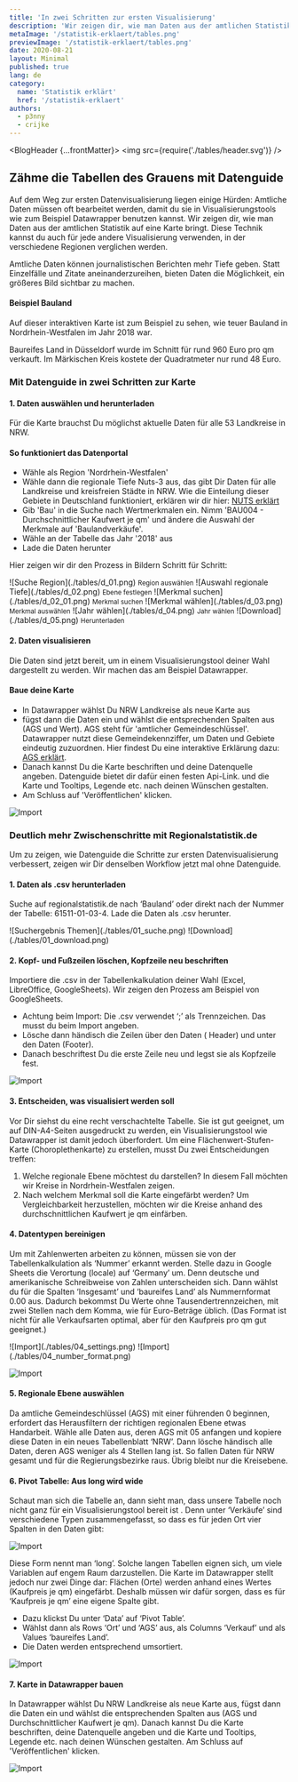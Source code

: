```yaml
---
title: 'In zwei Schritten zur ersten Visualisierung'
description: 'Wir zeigen dir, wie man Daten aus der amtlichen Statistik auf eine Karte bringt.'
metaImage: '/statistik-erklaert/tables.png'
previewImage: '/statistik-erklaert/tables.png'
date: 2020-08-21
layout: Minimal
published: true
lang: de
category:
  name: 'Statistik erklärt'
  href: '/statistik-erklaert'
authors:
  - p3nny
  - crijke
---
```



<BlogHeader {...frontMatter}>
  <img src={require('./tables/header.svg')} />
</BlogHeader>

<Container maxWidth="lg">
  <BodyText>

## Zähme die Tabellen des Grauens mit Datenguide

Auf dem Weg zur ersten Datenvisualisierung liegen einige Hürden: Amtliche Daten müssen oft bearbeitet werden, damit du sie in Visualisierungstools wie zum Beispiel Datawrapper benutzen kannst. Wir zeigen dir, wie man Daten aus der amtlichen Statistik auf eine Karte bringt. Diese Technik kannst du auch für jede andere Visualisierung verwenden, in der verschiedene Regionen verglichen werden.

Amtliche Daten können journalistischen Berichten mehr Tiefe geben. Statt Einzelfälle und Zitate aneinanderzureihen, bieten Daten die Möglichkeit, ein größeres Bild sichtbar zu machen.

<BodyTextAside>

#### Beispiel Bauland

Auf dieser interaktiven Karte ist zum Beispiel zu sehen, wie teuer Bauland in Nordrhein-Westfalen im Jahr 2018 war.

Baureifes Land in Düsseldorf wurde im Schnitt für rund 960 Euro pro qm verkauft. Im Märkischen Kreis kostete der Quadratmeter nur rund 48 Euro.

</BodyTextAside>

<Grid container direction="row" justify="left" spacing={2}>
  <Grid item xs={12} sm={6}>
    <DatawrapperChart
      alt="Alt-Text"
      title=""
      src="https://datawrapper.dwcdn.net/IJwst/1/"
    />
  </Grid>
</Grid>

### Mit Datenguide in zwei Schritten zur Karte

#### 1. Daten auswählen und herunterladen

Für die Karte brauchst Du möglichst aktuelle Daten für alle 53 Landkreise in NRW.

<BodyTextAside>

#### So funktioniert das Datenportal

- Wähle als Region 'Nordrhein-Westfalen'
- Wähle dann die regionale Tiefe Nuts-3 aus, das gibt Dir Daten für alle Landkreise und kreisfreien Städte in NRW. Wie die Einteilung dieser Gebiete in Deutschland funktioniert, erklären wir dir hier: [NUTS erklärt](statistik-erklaert/nuts)
- Gib 'Bau' in die Suche nach Wertmerkmalen ein. Nimm 'BAU004 - Durchschnittlicher Kaufwert je qm' und ändere die Auswahl der Merkmale auf 'Baulandverkäufe'.
- Wähle an der Tabelle das Jahr '2018' aus
- Lade die Daten herunter

</BodyTextAside>

Hier zeigen wir dir den Prozess in Bildern Schritt für Schritt:

<Grid container direction="row" justify="center" spacing={2}>
  <Grid item xs={12} sm={6}>
    ![Suche Region](./tables/d_01.png)
    <small>Region auswählen</small>
  </Grid>
  <Grid item xs={12} sm={6}>
    ![Auswahl regionale Tiefe](./tables/d_02.png)
    <small>Ebene festlegen</small>
  </Grid>
  <Grid item xs={12} sm={6}>
    ![Merkmal suchen](./tables/d_02_01.png)
    <small>Merkmal suchen</small>
  </Grid>
  <Grid item xs={12} sm={6}>
    ![Merkmal wählen](./tables/d_03.png)
    <small>Merkmal auswählen</small>
  </Grid>
  <Grid item xs={12} sm={6}>
    ![Jahr wählen](./tables/d_04.png)
    <small>Jahr wählen</small>
  </Grid>
  <Grid item xs={12} sm={6}>
    ![Download](./tables/d_05.png)
    <small>Herunterladen</small>
  </Grid>
</Grid>

#### 2. Daten visualisieren

Die Daten sind jetzt bereit, um in einem Visualisierungstool deiner Wahl dargestellt zu werden. Wir machen das am Beispiel Datawrapper.

<BodyTextAside>

#### Baue deine Karte

- In Datawrapper wählst Du NRW Landkreise als neue Karte aus
- fügst dann die Daten ein und wählst die entsprechenden Spalten aus (AGS und Wert). AGS steht für 'amtlicher Gemeindeschlüssel'. Datawrapper nutzt diese Gemeindekennziffer, um Daten und Gebiete eindeutig zuzuordnen. Hier findest Du eine interaktive Erklärung dazu: [AGS erklärt](/statistik-erklaert/ags).
- Danach kannst Du die Karte beschriften und deine Datenquelle angeben. Datenguide bietet dir dafür einen festen Api-Link. und die Karte und Tooltips, Legende etc. nach deinen Wünschen gestalten.
- Am Schluss auf 'Veröffentlichen' klicken.

</BodyTextAside>

![Import](./tables/d_06.png)

### Deutlich mehr Zwischenschritte mit Regionalstatistik.de

Um zu zeigen, wie Datenguide die Schritte zur ersten Datenvisualisierung verbessert, zeigen wir Dir denselben Workflow jetzt mal ohne Datenguide.

#### 1. Daten als .csv herunterladen

Suche auf regionalstatistik.de nach ‘Bauland’ oder direkt nach der Nummer der Tabelle: 61511-01-03-4. Lade die Daten als .csv herunter.

<Grid container direction="row" justify="center" spacing={2}>
  <Grid item xs={12} sm={6}>
    ![Suchergebnis Themen](./tables/01_suche.png)
  </Grid>
  <Grid item xs={12} sm={6}>
    ![Download](./tables/01_download.png)
  </Grid>
</Grid>

#### 2. Kopf- und Fußzeilen löschen, Kopfzeile neu beschriften

Importiere die .csv in der Tabellenkalkulation deiner Wahl (Excel, LibreOffice, GoogleSheets). Wir zeigen den Prozess am Beispiel von GoogleSheets.

<BodyTextAside>

- Achtung beim Import: Die .csv verwendet ‘;’ als Trennzeichen. Das musst du
  beim Import angeben.
- Lösche dann händisch die Zeilen über den Daten ( Header)
  und unter den Daten (Footer).
- Danach beschriftest Du die erste Zeile neu und
  legst sie als Kopfzeile fest.

</BodyTextAside>

![Import](./tables/02_header.png)

#### 3. Entscheiden, was visualisiert werden soll

Vor Dir siehst du eine recht verschachtelte Tabelle. Sie ist gut geeignet, um auf DIN-A4-Seiten ausgedruckt zu werden, ein Visualisierungstool wie Datawrapper ist damit jedoch überfordert. Um eine Flächenwert-Stufen-Karte (Choroplethenkarte) zu erstellen, musst Du zwei Entscheidungen treffen:

1. Welche regionale Ebene möchtest du darstellen? In diesem Fall möchten wir Kreise in Nordrhein-Westfalen zeigen.
2. Nach welchem Merkmal soll die Karte eingefärbt werden? Um Vergleichbarkeit herzustellen, möchten wir die Kreise anhand des durchschnittlichen Kaufwert je qm einfärben.

#### 4. Datentypen bereinigen

Um mit Zahlenwerten arbeiten zu können, müssen sie von der Tabellenkalkulation als ‘Nummer’ erkannt werden. Stelle dazu in Google Sheets die Verortung (locale) auf ‘Germany’ um.
Denn deutsche und amerikanische Schreibweise von Zahlen unterscheiden sich.
Dann wählst du für die Spalten ‘Insgesamt’ und ‘baureifes Land’ als Nummernformat 0.00 aus. Dadurch bekommst Du Werte ohne Tausendertrennzeichen, mit zwei Stellen nach dem Komma, wie für Euro-Beträge üblich. (Das Format ist nicht für alle Verkaufsarten optimal, aber für den Kaufpreis pro qm gut geeignet.)

<Grid container direction="row" justify="center" spacing={2}>
  <Grid item xs={12} sm={6}>
    ![Import](./tables/04_settings.png)
  </Grid>
  <Grid item xs={12} sm={6}>
    ![Import](./tables/04_number_format.png)
  </Grid>
</Grid>

![Import](./tables/04_number.png)

#### 5. Regionale Ebene auswählen

Da amtliche Gemeindeschlüssel (AGS) mit einer führenden 0 beginnen, erfordert das Herausfiltern der richtigen regionalen Ebene etwas Handarbeit. Wähle alle Daten aus, deren AGS mit 05 anfangen und kopiere diese Daten in ein neues Tabellenblatt ‘NRW’. Dann lösche händisch alle Daten, deren AGS weniger als 4 Stellen lang ist. So fallen Daten für NRW gesamt und für die Regierungsbezirke raus. Übrig bleibt nur die Kreisebene.

#### 6. Pivot Tabelle: Aus long wird wide

Schaut man sich die Tabelle an, dann sieht man, dass unsere Tabelle noch nicht ganz für ein Visualisierungstool bereit ist . Denn unter ‘Verkäufe’ sind verschiedene Typen zusammengefasst, so dass es für jeden Ort vier Spalten in den Daten gibt:

![Import](./tables/06_vor_pivot.png)

Diese Form nennt man ‘long’. Solche langen Tabellen eignen sich, um viele Variablen auf engem Raum darzustellen.
Die Karte im Datawrapper stellt jedoch nur zwei Dinge dar: Flächen (Orte) werden anhand eines Wertes (Kaufpreis je qm) eingefärbt. Deshalb müssen wir dafür sorgen, dass es für ‘Kaufpreis je qm’ eine eigene Spalte gibt.

<BodyTextAside>

- Dazu klickst Du unter ‘Data’ auf ‘Pivot Table’.
- Wählst dann als Rows ‘Ort’ und ‘AGS’ aus, als Columns ‘Verkauf’ und als Values ‘baureifes Land’.
- Die Daten werden entsprechend umsortiert.

</BodyTextAside>

![Import](./tables/06_pivot.png)

#### 7. Karte in Datawrapper bauen

In Datawrapper wählst Du NRW Landkreise als neue Karte aus, fügst dann die Daten ein und wählst die entsprechenden Spalten aus (AGS und Durchschnittlicher Kaufwert je qm).
Danach kannst Du die Karte beschriften, deine Datenquelle angeben und die Karte und Tooltips, Legende etc. nach deinen Wünschen gestalten. Am Schluss auf 'Veröffentlichen' klicken.

![Import](./tables/07_datawrapper.png)

  </BodyText>
</Container>
